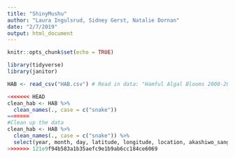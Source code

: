 ```yaml
---
title: "ShinyMushu"
author: "Laura Ingulsrud, Sidney Gerst, Natalie Dornan"
date: "2/7/2019"
output: html_document
---
```


```r
knitr::opts_chunk$set(echo = TRUE)
```

```r

library(tidyverse)
library(janitor)


```

```r

HAB <- read_csv("HAB.csv") # Read in data: "Hamful Algal Blooms 2008-2019"

<<<<<<< HEAD
clean_hab <- HAB %>%
  clean_names(., case = c("snake")) 
=======
#Clean up the data
clean_hab <- HAB %>% 
  clean_names(., case = c("snake")) %>%
  select(year, month, day, latitude, longitude, location, akashiwo_sanguinea_cells_l, alexandrium_spp_cells_l, ammonia_u_m, chlorophyll_mg_m3, domoic_acid_ng_m_l, nitrate_u_m, nitrite_u_m, phosphate_u_m, pseudo_nitzschia_delicatissima_group_cells_l, pseudo_nitzschia_seriata_group_cells_l, silicate_u_m, water_temperature_u_00b0_c)
>>>>>>> 121e9f94b583a1b35aefc9e1b9ab6cc184ce6069

```

